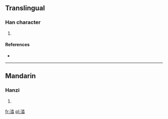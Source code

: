 ==Translingual==

===Han character===
{{Han char|rn=85|rad=水|as=08|sn=11|four=3216<sub>3</sub>|canj=水水日 (EEA)}}

# {{defn|Han|sort=水08}}

====References====
* {{Han ref|kx=0628.260|dkj=17608|dj=1030.150|hdz=31650.120|uh=6DBE|ud=28094|bh=D5F0|bd=54768}}

----

==Mandarin==

===Hanzi===
{{cmn-hanzi|pin=[[tà]] ([[ta4]])|wg=t'a<sup>4</sup>}}

# {{defn|lang=cmn|sort=水08}}

[[fr:涾]]
[[pl:涾]]